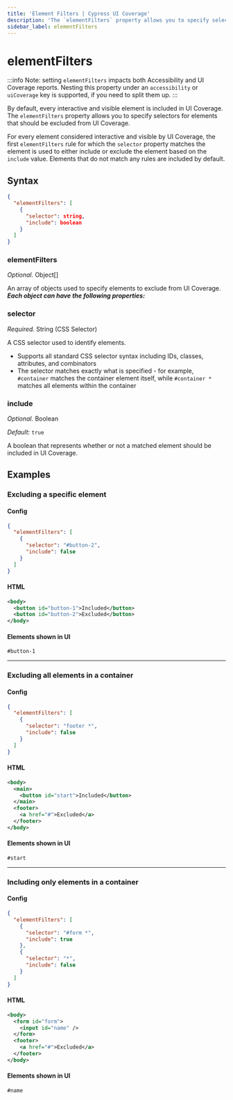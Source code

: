 ```yaml
---
title: 'Element Filters | Cypress UI Coverage'
description: 'The `elementFilters` property allows you to specify selectors for elements that should be excluded from UI Coverage.'
sidebar_label: elementFilters
---
```


# elementFilters

<UICovAddon />

:::info
Note: setting `elementFilters` impacts both Accessibility and UI Coverage
reports. Nesting this property under an `accessibility` or `uiCoverage` key is
supported, if you need to split them up.
:::

By default, every interactive and visible element is included in UI Coverage. The `elementFilters` property allows you to specify selectors for elements that should be excluded from UI Coverage.

For every element considered interactive and visible by UI Coverage, the first `elementFilters` rule for which the `selector` property matches the element is used to either include or exclude the element based on the `include` value. Elements that do not match any rules are included by default.

## Syntax

```json
{
  "elementFilters": [
    {
      "selector": string,
      "include": boolean
    }
  ]
}
```

### elementFilters

_Optional._ Object\[]

An array of objects used to specify elements to exclude from UI Coverage. _**Each object can have the following properties:**_

### selector

_Required._ String (CSS Selector)

A CSS selector used to identify elements.
* Supports all standard CSS selector syntax including IDs, classes, attributes, and combinators
* The selector matches exactly what is specified - for example, `#container` matches the container element itself, while `#container *` matches all elements within the container

### include

_Optional._ Boolean

_Default:_ `true`

A boolean that represents whether or not a matched element should be included in UI Coverage.

## Examples

### Excluding a specific element

#### Config

```json
{
  "elementFilters": [
    {
      "selector": "#button-2",
      "include": false
    }
  ]
}
```

#### HTML

```xml
<body>
  <button id="button-1">Included</button>
  <button id="button-2">Excluded</button>
</body>
```

#### Elements shown in UI

```
#button-1
```

---

### Excluding all elements in a container

#### Config

```json
{
  "elementFilters": [
    {
      "selector": "footer *",
      "include": false
    }
  ]
}
```

#### HTML

```xml
<body>
  <main>
    <button id="start">Included</button>
  </main>
  <footer>
    <a href="#">Excluded</a>
  </footer>
</body>
```

#### Elements shown in UI

```
#start
```

---

### Including only elements in a container

#### Config

```json
{
  "elementFilters": [
    {
      "selector": "#form *",
      "include": true
    },
    {
      "selector": "*",
      "include": false
    }
  ]
}
```

#### HTML

```xml
<body>
  <form id="form">
    <input id="name" />
  </form>
  <footer>
    <a href="#">Excluded</a>
  </footer>
</body>
```

#### Elements shown in UI

```
#name
```
